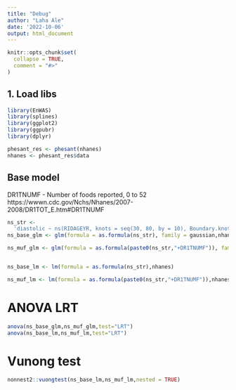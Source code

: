 ```yaml
---
title: "Debug"
author: "Laha Ale"
date: '2022-10-06'
output: html_document
---
```


```r
knitr::opts_chunk$set(
  collapse = TRUE,
  comment = "#>"
)
```
## 1. Load libs

```r
library(EnWAS)
library(splines)
library(ggplot2)
library(ggpubr)
library(dplyr)
```
```r
phesant_res <- phesant(nhanes)
nhanes <- phesant_res$data
```
## Base model
DR1TNUMF - Number of foods reported, 0 to 52
https://wwwn.cdc.gov/Nchs/Nhanes/2007-2008/DR1TOT_E.htm#DR1TNUMF
```r
ns_str <-
  'diastolic ~ ns(RIDAGEYR, knots = seq(30, 80, by = 10), Boundary.knots=c(20,90)) * RIAGENDR + ns(BMXBMI,knots = c(seq(15, 45, by = 5),seq(45,65,by=10)),Boundary.knots=c(10,85)) + RIDRETH1'
ns_base_glm <- glm(formula = as.formula(ns_str), family = gaussian,nhanes)

ns_muf_glm <- glm(formula = as.formula(paste0(ns_str,"+DR1TNUMF")), family = gaussian,nhanes)


ns_base_lm <- lm(formula = as.formula(ns_str),nhanes)

ns_muf_lm <- lm(formula = as.formula(paste0(ns_str,"+DR1TNUMF")),nhanes)
```
# ANOVA LRT
```r
anova(ns_base_glm,ns_muf_glm,test="LRT")
anova(ns_base_lm,ns_muf_lm,test="LRT")

```



# Vunong test

```r
nonnest2::vuongtest(ns_base_lm,ns_muf_lm,nested = TRUE)
```

